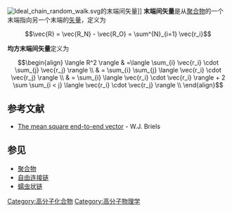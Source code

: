 [[File:Ideal_chain_random_walk.svg|thumb]]的末端间矢量]]
'''末端间矢量'''是从[[聚合物|聚合物]]的一个末端指向另一个末端的[[矢量|矢量]]，定义为

:<math>\vec{R} =  \vec{R_N} - \vec{R_O} = \sum^{N}_{i=1} \vec{r_i}</math>

'''均方末端间矢量'''定义为
:<math>
\begin{align}
\langle R^2 \rangle & =\langle \sum_{i} \vec{r_i} \cdot \sum_{j} \vec{r_j} \rangle \\
& = \sum_{i} \sum_{j} \langle \vec{r_i} \cdot \vec{r_j} \rangle \\
& = \sum_{i} \langle \vec{r_i} \cdot \vec{r_i} \rangle + 2 \sum \sum_{i < j} \langle \vec{r_i} \cdot \vec{r_j} \rangle \\
\end{align}
</math>

==参考文献==
* [http://cbp.tnw.utwente.nl/PolymeerDictaat/node7.html The mean square end-to-end vector] {{Wayback|url=http://cbp.tnw.utwente.nl/PolymeerDictaat/node7.html |date=20100311184825 }} - W.J. Briels

==参见==
* [[聚合物|聚合物]]
* [[自由连接链|自由连接链]]
* [[蠕虫状链|蠕虫状链]]

[[Category:高分子化合物|Category:高分子化合物]]
[[Category:高分子物理学|Category:高分子物理学]]